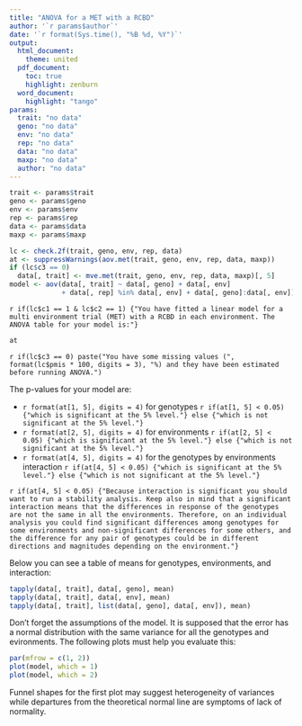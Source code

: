 ```yaml
---
title: "ANOVA for a MET with a RCBD"
author: '`r params$author`'
date: '`r format(Sys.time(), "%B %d, %Y")`'
output: 
  html_document:
    theme: united
  pdf_document:
    toc: true
    highlight: zenburn
  word_document:
    highlight: "tango"
params: 
  trait: "no data"
  geno: "no data"
  env: "no data"
  rep: "no data"
  data: "no data"
  maxp: "no data"
  author: "no data"
---
```


```r
trait <- params$trait
geno <- params$geno
env <- params$env
rep <- params$rep
data <- params$data
maxp <- params$maxp

lc <- check.2f(trait, geno, env, rep, data)
at <- suppressWarnings(aov.met(trait, geno, env, rep, data, maxp))
if (lc$c3 == 0)
  data[, trait] <- mve.met(trait, geno, env, rep, data, maxp)[, 5]
model <- aov(data[, trait] ~ data[, geno] + data[, env]
             + data[, rep] %in% data[, env] + data[, geno]:data[, env])
```

`r if(lc$c1 == 1 & lc$c2 == 1) {"You have fitted a linear model for a multi environment trial (MET) with a RCBD in each environment. The ANOVA table for your model is:"}`

```r
at
```

`r if(lc$c3 == 0) paste("You have some missing values (", format(lc$pmis * 100, digits = 3), "%) and they have been estimated before running ANOVA.")`

The p-values for your model are:

- `r format(at[1, 5], digits = 4)` for genotypes `r if(at[1, 5] < 0.05) {"which is significant at the 5% level."} else {"which is not significant at the 5% level."}`
- `r format(at[2, 5], digits = 4)` for environments `r if(at[2, 5] < 0.05) {"which is significant at the 5% level."} else {"which is not significant at the 5% level."}`
- `r format(at[4, 5], digits = 4)` for the genotypes by environments interaction `r if(at[4, 5] < 0.05) {"which is significant at the 5% level."} else {"which is not significant at the 5% level."}`

`r if(at[4, 5] < 0.05) {"Because interaction is significant you should want to run a stability analysis. Keep also in mind that a significant interaction means that the differences in response of the genotypes are not the same in all the environments. Therefore, on an individual analysis you could find significant differences among genotypes for some environments and non-significant differences for some others, and the difference for any pair of genotypes could be in different directions and magnitudes depending on the environment."}`

Below you can see a table of means for genotypes, environments, and interaction:

```r
tapply(data[, trait], data[, geno], mean)
tapply(data[, trait], data[, env], mean)
tapply(data[, trait], list(data[, geno], data[, env]), mean)
```

Don't forget the assumptions of the model. It is supposed that the error has a normal distribution with the same variance for all the genotypes and evironments. The following plots must help you evaluate this:

```r
par(mfrow = c(1, 2))
plot(model, which = 1)
plot(model, which = 2)
```

Funnel shapes for the first plot may suggest heterogeneity of variances while departures from the theoretical normal line are symptoms of lack of normality.
